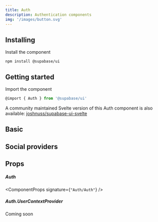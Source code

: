 ```yaml
---
title: Auth
description: Authentication components
img: '/images/button.svg'
---
```


## Installing

Install the component

```cli
npm install @supabase/ui
```

## Getting started

Import the component

```js
@import { Auth } from '@supabase/ui'
```

A community maintained Svelte version of this Auth component is also available:
[joshnuss/supabase-ui-svelte](https://github.com/joshnuss/supabase-ui-svelte)

## Basic

<CodeSample sample="AuthBasic" v="0" />

## Social providers

<CodeSample sample="AuthSocialProviders" v="0" />

## Props

##### Auth

<ComponentProps signature={`"Auth/Auth"`} />

##### Auth.UserContextProvider

Coming soon
